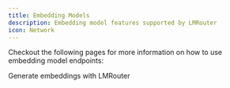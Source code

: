 ```yaml
---
title: Embedding Models
description: Embedding model features supported by LMRouter
icon: Network
---
```


Checkout the following pages for more information on how to use embedding model endpoints:

<Cards>
  <Card href="/embedding-models/embeddings" title="Generate Embeddings">
    Generate embeddings with LMRouter
  </Card>
</Cards>
